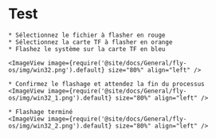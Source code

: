 # Test

    * Sélectionnez le fichier à flasher en rouge
    * Sélectionnez la carte TF à flasher en orange
    * Flashez le système sur la carte TF en bleu

    <ImageView image={require('@site/docs/General/fly-os/img/win32.png').default} size="80%" align="left" />

    * Confirmez le flashage et attendez la fin du processus
    <ImageView image={require('@site/docs/General/fly-os/img/win32_1.png').default} size="80%" align="left" />

    * Flashage terminé
    <ImageView image={require('@site/docs/General/fly-os/img/win32_2.png').default} size="80%" align="left" />